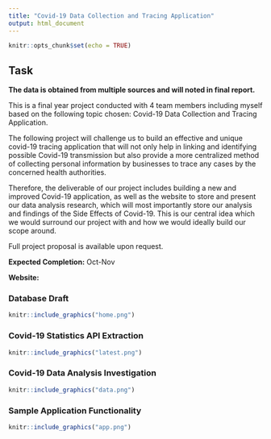 ```yaml
---
title: "Covid-19 Data Collection and Tracing Application"
output: html_document
---
```


```r
knitr::opts_chunk$set(echo = TRUE)
```

## Task

**The data is obtained from multiple sources and will noted in final report.**\doublespacing

This is a final year project conducted with 4 team members including myself based on the following topic chosen: Covid-19 Data Collection and Tracing Application.

The following project will challenge us to build an effective and unique covid-19 tracing application that will not only help in linking and identifying possible Covid-19 transmission but also provide a more centralized method of collecting personal information by businesses to trace any cases by the concerned health authorities. 

Therefore, the deliverable of our project includes building a new and improved Covid-19 application, as well as the website to store and present our data analysis research, which will most importantly store our analysis and findings of the Side Effects of Covid-19. This is our central idea which we would surround our project with and how we would ideally build our scope around.

Full project proposal is available upon request.\ 

**Expected Completion:** Oct-Nov\

**Website:**  \

### Database Draft\doublespacing

```r
knitr::include_graphics("home.png")
```

### Covid-19 Statistics API Extraction\doublespacing

```r
knitr::include_graphics("latest.png")
```

### Covid-19 Data Analysis Investigation \doublespacing
```r
knitr::include_graphics("data.png")
```

### Sample Application Functionality\doublespacing
```r
knitr::include_graphics("app.png")
```
